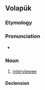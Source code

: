 ==Volapük==

===Etymology===
{{suffix|vo|bespik|äb}}

===Pronunciation===
* {{IPA|[bespiˈkɛb]|lang=vo}}

===Noun===
{{vo-noun}}

# [[interviewee]]

====Declension====
{{vo-decl-noun}}